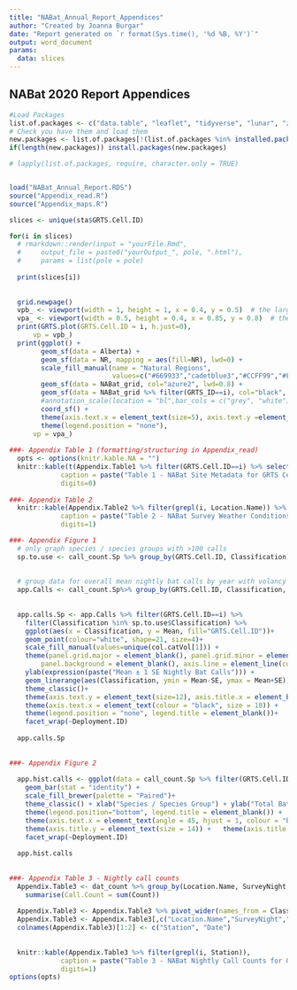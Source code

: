 ```yaml
---
title: "NABat_Annual_Report_Appendices"
author: "Created by Joanna Burgar"
date: "Report generated on `r format(Sys.time(), '%d %B, %Y')`"
output: word_document
params:
  data: slices
---
```


## NABat 2020 Report Appendices

```r

#Load Packages
list.of.packages <- c("data.table", "leaflet", "tidyverse", "lunar", "zoo", "colortools", "lubridate", "camtrapR", "circular", "RColorBrewer", "Cairo", "viridis", "knitr", "sf","osmdata", "ggspatial", "ggmap","gridExtra", "grid")
# Check you have them and load them
new.packages <- list.of.packages[!(list.of.packages %in% installed.packages()[,"Package"])]
if(length(new.packages)) install.packages(new.packages)

# lapply(list.of.packages, require, character.only = TRUE)


load("NABat_Annual_Report.RDS")
source("Appendix_read.R")
source("Appendix_maps.R")

slices <- unique(sta$GRTS.Cell.ID)

for(i in slices)
  # rmarkdown::render(input = "yourFile.Rmd", 
  #     output_file = paste0("yourOutput_", pole, ".html"),
  #     params = list(pole = pole)
 
  print(slices[i])
  
  
  grid.newpage()
  vpb_ <- viewport(width = 1, height = 1, x = 0.4, y = 0.5)  # the larger map
  vpa_ <- viewport(width = 0.5, height = 0.4, x = 0.85, y = 0.8)  # the inset in upper right
  print(GRTS.plot(GRTS.Cell.ID = i, h.just=0), 
      vp = vpb_)
  print(ggplot() + 
        geom_sf(data = Alberta) +
        geom_sf(data = NR, mapping = aes(fill=NR), lwd=0) + 
        scale_fill_manual(name = "Natural Regions",
                          values=c("#669933","cadetblue3","#CCFF99","#FFCC66","chocolate1","#CC3333"))+
        geom_sf(data = NABat_grid, col="azure2", lwd=0.8) +
        geom_sf(data = NABat_grid %>% filter(GRTS_ID==i), col="black", lwd=1) +
        #annotation_scale(location = "bl",bar_cols = c("grey", "white")) +
        coord_sf() +
        theme(axis.text.x = element_text(size=5), axis.text.y =element_text(size=5))+
        theme(legend.position = "none"),
      vp = vpa_)
  
###- Appendix Table 1 (formatting/structuring in Appendix_read)
  opts <- options(knitr.kable.NA = "")
  knitr::kable(t(Appendix.Table1 %>% filter(GRTS.Cell.ID==i) %>% select(-GRTS.Cell.ID)),
             caption = paste("Table 1 - NABat Site Metadata for GRTS Cell",i),
             digits=0)
  
###- Appendix Table 2
  knitr::kable(Appendix.Table2 %>% filter(grepl(i, Location.Name)) %>% select(-Location.Name),
             caption = paste("Table 2 - NABat Survey Weather Conditions for GRTS Cell",i),
             digits=1)

###- Appendix Figure 1
  # only graph species / species groups with >100 calls
  sp.to.use <- call_count.Sp %>% group_by(GRTS.Cell.ID, Classification) %>% summarise(Sum = sum(Count)) %>% filter(Sum>100)
  
  
  # group data for overall mean nightly bat calls by year with volancy
  app.Calls <- call_count.Sp%>% group_by(GRTS.Cell.ID, Classification, Deployment.ID) %>% summarise(Mean = mean(Count), SE = se(Count))
  
  
  app.calls.Sp <- app.Calls %>% filter(GRTS.Cell.ID==i) %>% 
    filter(Classification %in% sp.to.use$Classification) %>%
    ggplot(aes(x = Classification, y = Mean, fill="GRTS.Cell.ID"))+
    geom_point(colour="white", shape=21, size=4)+
    scale_fill_manual(values=unique(col.catVol[1])) +
    theme(panel.grid.major = element_blank(), panel.grid.minor = element_blank(),
        panel.background = element_blank(), axis.line = element_line(colour = "black")) +
    ylab(expression(paste("Mean ± 1 SE Nightly Bat Calls"))) +
    geom_linerange(aes(Classification, ymin = Mean-SE, ymax = Mean+SE)) +
    theme_classic()+
    theme(axis.text.y = element_text(size=12), axis.title.x = element_blank())+
    theme(axis.text.x = element_text(colour = "black", size = 10)) +
    theme(legend.position = "none", legend.title = element_blank())+
    facet_wrap(~Deployment.ID)
  
  app.calls.Sp
  
  
###- Appendix Figure 2
  
  app.hist.calls <- ggplot(data = call_count.Sp %>% filter(GRTS.Cell.ID==i), aes(x = Classification, y = Count, fill= Location.Name)) + 
    geom_bar(stat = "identity") +
    scale_fill_brewer(palette = "Paired")+
    theme_classic() + xlab("Species / Species Group") + ylab("Total Bat Calls") +
    theme(legend.position="bottom", legend.title = element_blank()) +
    theme(axis.text.x = element_text(angle = 45, hjust = 1, colour = "black", size = 10)) +
    theme(axis.title.y = element_text(size = 14)) +   theme(axis.title.x = element_blank())+
    facet_wrap(~Deployment.ID)
  
  app.hist.calls
  
  
###- Appendix Table 3 - Nightly call counts
  Appendix.Table3 <- dat_count %>% group_by(Location.Name, SurveyNight, Classification) %>%
    summarise(Call.Count = sum(Count))
  
  Appendix.Table3 <- Appendix.Table3 %>% pivot_wider(names_from = Classification, values_from = Call.Count)
  Appendix.Table3 <- Appendix.Table3[,c("Location.Name","SurveyNight","EPFU", "EPFU-LANO", "LANO", "LACI", "LABO", "LABO-MYLU", "MYLU","MYCA", "MYCI", "MYEV","MYEV-MYSE", "MYSE", "MYVO", "Myotis 40k", "unknown","noise")]
  colnames(Appendix.Table3)[1:2] <- c("Station", "Date")
  
  
  knitr::kable(Appendix.Table3 %>% filter(grepl(i, Station)),
             caption = paste("Table 3 - NABat Nightly Call Counts for GRTS Cell",i),
             digits=1)
options(opts)




```
